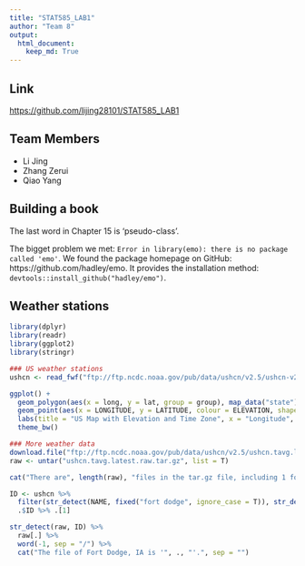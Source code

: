 ```yaml
---
title: "STAT585_LAB1"
author: "Team 8"
output:
  html_document:
    keep_md: True
---
```


## Link
[https://github.com/lijing28101/STAT585_LAB1](https://github.com/lijing28101/STAT585_LAB1)

## Team Members
- Li Jing
- Zhang Zerui
- Qiao Yang

## Building a book
The last word in Chapter 15 is 'pseudo-class'.

The bigget problem we met: `Error in library(emo): there is no package called 'emo'`. We found the package homepage on GitHub: https://github.com/hadley/emo. It provides the installation method: `devtools::install_github("hadley/emo")`.

## Weather stations
```r
library(dplyr)
library(readr)
library(ggplot2)
library(stringr)

### US weather stations
ushcn <- read_fwf("ftp://ftp.ncdc.noaa.gov/pub/data/ushcn/v2.5/ushcn-v2.5-stations.txt", fwf_cols(ID = c(1, 11), LATITUDE = c(13, 20), LONGITUDE = c(22, 30), ELEVATION = c(32, 37), STATE = c(39, 40), NAME = c(42, 71), COMPONENT1 = c(73, 78), COMPONENT2 = c(80, 85), COMPONENT3 = c(87, 92), UTC = c(94, 95)), col_types = cols(UTC = "c"))

ggplot() +
  geom_polygon(aes(x = long, y = lat, group = group), map_data("state"), colour = "black", fill = "white" ) +
  geom_point(aes(x = LONGITUDE, y = LATITUDE, colour = ELEVATION, shape = UTC), ushcn) +
  labs(title = "US Map with Elevation and Time Zone", x = "Longitude", y = "Latitude", color = "Elevation") +
  theme_bw()

### More weather data
download.file("ftp://ftp.ncdc.noaa.gov/pub/data/ushcn/v2.5/ushcn.tavg.latest.raw.tar.gz", "ushcn.tavg.latest.raw.tar.gz")
raw <- untar("ushcn.tavg.latest.raw.tar.gz", list = T)

cat("There are", length(raw), "files in the tar.gz file, including 1 folder and", length(raw) - 1, "files in this folder.")

ID <- ushcn %>%
  filter(str_detect(NAME, fixed("fort dodge", ignore_case = T)), str_detect(STATE, "IA")) %>%
  .$ID %>% .[1]

str_detect(raw, ID) %>%
  raw[.] %>%
  word(-1, sep = "/") %>%
  cat("The file of Fort Dodge, IA is '", ., "'.", sep = "")
```
